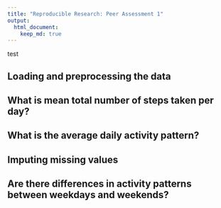 ```yaml
---
title: "Reproducible Research: Peer Assessment 1"
output: 
  html_document:
    keep_md: true
---
```


test


## Loading and preprocessing the data



## What is mean total number of steps taken per day?



## What is the average daily activity pattern?



## Imputing missing values



## Are there differences in activity patterns between weekdays and weekends?
